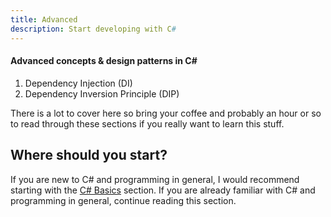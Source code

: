 ```yaml
---
title: Advanced
description: Start developing with C#
---
```


#### Advanced concepts & design patterns in C#

1. Dependency Injection (DI)
2. Dependency Inversion Principle (DIP)

There is a lot to cover here so bring your coffee and probably an hour or so to read through these sections if you really want to learn this stuff.

## Where should you start?

If you are new to C# and programming in general, I would recommend starting with the [C# Basics](./basics) section. If you are already familiar with C# and programming in general, continue reading this section.
